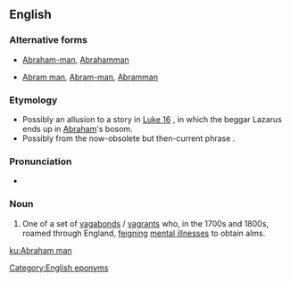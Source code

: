 {{also|Abrahamman|Abraham-man}}
==English==
{{wikipedia|Abraham-men}}

===Alternative forms===
* {{qualifier|α-forms}} [[Abraham-man]], [[Abrahamman]]
* {{qualifier|β-forms}} [[Abram man]], [[Abram-man]], [[Abramman]]

===Etymology===
* Possibly an allusion to a story in [[w:Gospel of Luke|Luke 16]]<!--(Murray (New Eng. Dict.))-->, in which the beggar Lazarus ends up in [[Abraham]]'s bosom.
* Possibly from the now-obsolete but then-current phrase {{m|en|sham Abraham||to feign sickness}}.

===Pronunciation===
* {{a|US}} {{IPA|/ˈeɪ.bɹəˌhæm mæn/|/ˈeɪ.bɹə.həm mæn/|lang=en}}

===Noun===
{{en-noun|head=[[Abraham]] [[man]]|Abraham men}}

# {{lb|en|slang|_|when it was current|now|_|obsolete|or|historical}} One of a set of [[vagabond]]s / [[vagrant]]s who, in the 1700s and 1800s, roamed through England, [[feign]]ing [[mental illness]]es to obtain alms.

[[Category:English eponyms]]

[[ku:Abraham man]]